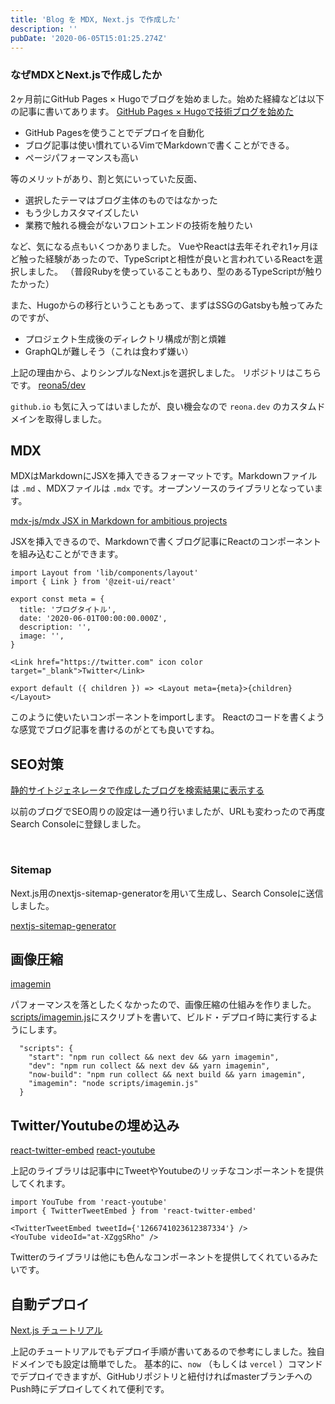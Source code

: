 ```yaml
---
title: 'Blog を MDX, Next.js で作成した'
description: ''
pubDate: '2020-06-05T15:01:25.274Z'
---
```


### なぜMDXとNext.jsで作成したか

2ヶ月前にGitHub Pages × Hugoでブログを始めました。始めた経緯などは以下の記事に書いてあります。
[GitHub Pages × Hugoで技術ブログを始めた](/posts/20200331)

- GitHub Pagesを使うことでデプロイを自動化
- ブログ記事は使い慣れているVimでMarkdownで書くことができる。
- ページパフォーマンスも高い

等のメリットがあり、割と気にいっていた反面、

- 選択したテーマはブログ主体のものではなかった
- もう少しカスタマイズしたい
- 業務で触れる機会がないフロントエンドの技術を触りたい

など、気になる点もいくつかありました。
VueやReactは去年それぞれ1ヶ月ほど触った経験があったので、TypeScriptと相性が良いと言われているReactを選択しました。
（普段Rubyを使っていることもあり、型のあるTypeScriptが触りたかった）

また、Hugoからの移行ということもあって、まずはSSGのGatsbyも触ってみたのですが、

- プロジェクト生成後のディレクトリ構成が割と煩雑
- GraphQLが難しそう（これは食わず嫌い）

上記の理由から、よりシンプルなNext.jsを選択しました。
リポジトリはこちらです。
[reona5/dev](https://github.com/reona5/dev)

`github.io` も気に入ってはいましたが、良い機会なので `reona.dev` のカスタムドメインを取得しました。

## MDX

MDXはMarkdownにJSXを挿入できるフォーマットです。Markdownファイルは `.md` 、MDXファイルは `.mdx` です。オープンソースのライブラリとなっています。

[mdx-js/mdx JSX in Markdown for ambitious projects](https://github.com/mdx-js/mdx)

JSXを挿入できるので、Markdownで書くブログ記事にReactのコンポーネントを組み込むことができます。

```
import Layout from 'lib/components/layout'
import { Link } from '@zeit-ui/react'

export const meta = {
  title: 'ブログタイトル',
  date: '2020-06-01T00:00:00.000Z',
  description: '',
  image: '',
}

<Link href="https://twitter.com" icon color target="_blank">Twitter</Link>

export default ({ children }) => <Layout meta={meta}>{children}</Layout>
```

このように使いたいコンポーネントをimportします。
Reactのコードを書くような感覚でブログ記事を書けるのがとても良いですね。

## SEO対策

[静的サイトジェネレータで作成したブログを検索結果に表示する](/posts/20200518)

以前のブログでSEO周りの設定は一通り行いましたが、URLも変わったので再度Search Consoleに登録しました。

<br />

### Sitemap

Next.js用のnextjs-sitemap-generatorを用いて生成し、Search Consoleに送信しました。

[nextjs-sitemap-generator](https://www.npmjs.com/package/nextjs-sitemap-generator)

## 画像圧縮

[imagemin](https://github.com/imagemin/imagemin)

パフォーマンスを落としたくなかったので、画像圧縮の仕組みを作りました。
[scripts/imagemin.js](https://github.com/reona5/dev/blob/master/scripts/imagemin.js)にスクリプトを書いて、ビルド・デプロイ時に実行するようにします。

```
  "scripts": {
    "start": "npm run collect && next dev && yarn imagemin",
    "dev": "npm run collect && next dev && yarn imagemin",
    "now-build": "npm run collect && next build && yarn imagemin",
    "imagemin": "node scripts/imagemin.js"
  }

```

## Twitter/Youtubeの埋め込み

[react-twitter-embed](https://www.npmjs.com/package/react-twitter-embed)
[react-youtube](https://www.npmjs.com/package/react-youtube)

上記のライブラリは記事中にTweetやYoutubeのリッチなコンポーネントを提供してくれます。

```
import YouTube from 'react-youtube'
import { TwitterTweetEmbed } from 'react-twitter-embed'

<TwitterTweetEmbed tweetId={'1266741023612387334'} />
<YouTube videoId="at-XZggSRho" />
```

Twitterのライブラリは他にも色んなコンポーネントを提供してくれているみたいです。

## 自動デプロイ

[Next.js チュートリアル](https://nextjs.org/learn/basics/deploying-nextjs-app)

上記のチュートリアルでもデプロイ手順が書いてあるので参考にしました。独自ドメインでも設定は簡単でした。
基本的に、`now` （もしくは `vercel` ）コマンドでデプロイできますが、GitHubリポジトリと紐付ければmasterブランチへのPush時にデプロイしてくれて便利です。
